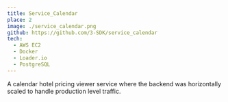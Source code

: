 ```yaml
---
title: Service_Calendar
place: 2
image: ./service_calendar.png
github: https://github.com/3-SDK/service_calendar
tech:
  - AWS EC2
  - Docker
  - Loader.io
  - PostgreSQL
---
```


A calendar hotel pricing viewer service where the backend was horizontally scaled to handle production level traffic.